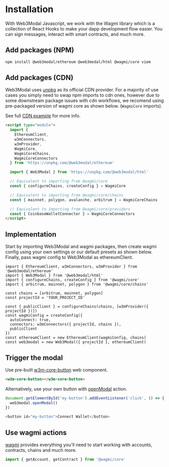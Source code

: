 
# Installation

With Web3Modal Javascript, we work with the Wagmi library which is a collection of React Hooks to make your dapp development flow easier. You can sign messages, interact with smart contracts, and much more.

<CloudBanner />

## Add packages (NPM)

```bash npm2yarn
npm install @web3modal/ethereum @web3modal/html @wagmi/core viem
```

## Add packages (CDN)

Web3Modal uses [unpkg](https://www.unpkg.com/) as its official CDN provider.
For a majority of use cases you simply need to swap npm imports to cdn ones, however due to some downstream package issues with cdn workflows, we recomend using pre-packaged version of wagmi core as shown below. (`WagmiCore` imports).

See full [CDN example](https://github.com/WalletConnect/web3modal-examples/tree/main/web3modal-wagmi-html-cdn) for more info.

```html
<script type="module">
  import {
    EthereumClient,
    w3mConnectors,
    w3mProvider,
    WagmiCore,
    WagmiCoreChains,
    WagmiCoreConnectors
  } from 'https://unpkg.com/@web3modal/ethereum'

  import { Web3Modal } from 'https://unpkg.com/@web3modal/html'

  // Equivalent to importing from @wagmi/core
  const { configureChains, createConfig } = WagmiCore

  // Equivalent to importing from @wagmi/core/chains
  const { mainnet, polygon, avalanche, arbitrum } = WagmiCoreChains

  // Equivalent to importing from @wagmi/core/providers
  const { CoinbaseWalletConnector } = WagmiCoreConnectors
</script>
```

## Implementation

Start by importing Web3Modal and wagmi packages, then create wagmi config using your own settings or our default presets as shown below. Finally, pass wagmi config to Web3Modal as ethereumClient.

```tsx
import { EthereumClient, w3mConnectors, w3mProvider } from '@web3modal/ethereum'
import { Web3Modal } from '@web3modal/html'
import { configureChains, createConfig } from '@wagmi/core'
import { arbitrum, mainnet, polygon } from '@wagmi/core/chains'

const chains = [arbitrum, mainnet, polygon]
const projectId = 'YOUR_PROJECT_ID'

const { publicClient } = configureChains(chains, [w3mProvider({ projectId })])
const wagmiConfig = createConfig({
  autoConnect: true,
  connectors: w3mConnectors({ projectId, chains }),
  publicClient
})
const ethereumClient = new EthereumClient(wagmiConfig, chains)
const web3modal = new Web3Modal({ projectId }, ethereumClient)
```

## Trigger the modal

Use pre-built [w3m-core-button](./components#w3m-core-button) web component.

```html
<w3m-core-button></w3m-core-button>
```

Alternatively, use your own button with [openModal](./actions#openmodal) action.

```js
document.getElementById('my-button').addEventListener('click', () => {
  web3modal.openModal()
})

<button id="my-button">Connect Wallet</button>
```

## Use wagmi actions

[wagmi](https://wagmi.sh) provides everything you'll need to start working with accounts, contracts, chains and much more.

```js
import { getAccount, getContract } from '@wagmi/core'
```
